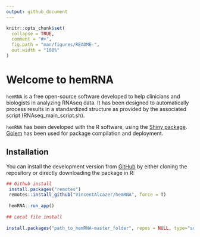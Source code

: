 ```yaml
---
output: github_document
---
```


<!-- README.md is generated from README.Rmd. Please edit that file -->

```r
knitr::opts_chunk$set(
  collapse = TRUE,
  comment = "#>",
  fig.path = "man/figures/README-",
  out.width = "100%"
)
```

# Welcome to hemRNA

<!-- badges: start -->
<!-- badges: end -->

`hemRNA` is a free open-source software developed to help clinicians and biologists in analyzing RNAseq data. It has been designed to automatically process results in a standardized structure as provided by the associated script (RNAseq_main_script.sh).  

`hemRNA` has been developed with the R software, using the [Shiny package](https://shiny.rstudio.com/). [Golem](https://github.com/ThinkR-open/golem) has been used for package compilation and deployment.  


## Installation

You can install the development version from [GitHub](https://github.com/VincentAlcazer/hemRNA) by either cloning the repository or directly downloading the package in R:

```r

## Github install 
 install.packages("remotes")
 remotes::install_github("VincentAlcazer/hemRNA", force = T)
 
 hemRNA::run_app()
 
## Local file install
 
install.packages("path_to_hemRNA-master_folder", repos = NULL, type="source", force = T)
 


```
